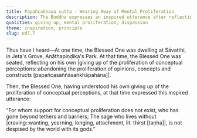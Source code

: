 ```yaml
---
title: Papañcakhaya sutta - Wearing Away of Mental Proliferation
description: The Buddha expresses an inspired utterance after reflecting on his own giving up of the proliferation of conceptual perceptions.
qualities: giving up, mental proliferation, dispassion
theme: inspiration, principle
slug: ud7.7
---
```


Thus have I heard—At one time, the Blessed One was dwelling at Sāvatthi, in Jeta's Grove, Anāthapiṇḍika's Park. At that time, the Blessed One was seated, reflecting on his own |giving up of the proliferation of conceptual perceptions::abandoning the proliferation of opinions, concepts and constructs [papañcasaññāsaṅkhāpahāna]|.

Then, the Blessed One, having understood his own giving up of the proliferation of conceptual perceptions, at that time expressed this inspired utterance:

“For whom support for conceptual proliferation does not exist,
who has gone beyond tethers and barriers;
The sage who lives without |craving::wanting, yearning, longing, attachment, lit. thirst [taṇha]|,
is not despised by the world with its gods.”
